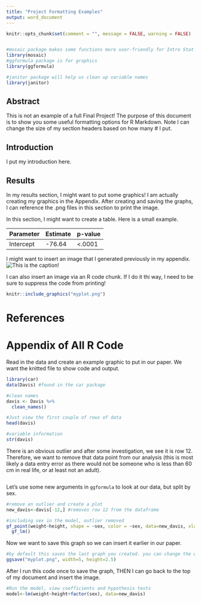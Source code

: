 ```yaml
---
title: "Project Formatting Examples"
output: word_document
---
```


```r
knitr::opts_chunk$set(comment = "", message = FALSE, warning = FALSE)


#mosaic package makes some functions more user-friendly for Intro Stat topics
library(mosaic)
#ggformula package is for graphics
library(ggformula)

#janitor package will help us clean up variable names
library(janitor)
```

## Abstract

This is not an example of a full Final Project! The purpose of this document is to show you some useful formatting options for R Markdown. Note I can change the size of my section headers based on how many # I put. 

## Introduction

I put my introduction here.

## Results

In my results section, I might want to put some graphics! I am actually creating my graphics in the Appendix. After creating and saving the graphs, I can reference the .png files in this section to print the image. 

In this section, I might want to create a table. Here is a small example. 

Parameter | Estimate | p-value
---------|---------|---------
Intercept | -76.64 | <.0001

I might want to insert an image that I generated previously in my appendix. 
![This is the caption!](myplot.png)

I can also insert an image via an R code chunk. If I do it thi way, I need to be sure to suppress the code from printing! 
```r
knitr::include_graphics("myplot.png")
```



# References

# Appendix of All R Code

Read in the data and create an example graphic to put in our paper. We want the knitted file to show code and output. 
```r
library(car)
data(Davis) #found in the car package

#clean names
davis <- Davis %>%
  clean_names()

#Just view the first couple of rows of data
head(davis) 

#variable information
str(davis)
```


There is an obvious outlier and after some investigation, we see it is row 12.  Therefore, we want to remove that data point from our analysis (this is most likely a data entry error as there would not be someone who is less than 60 cm in real life, or at least not an adult).
```r
```


Let's use some new arguments in `ggformula` to look at our data, but split by sex.
```r
#remove an outlier and create a plot
new_davis<-davis[-12,] #removes row 12 from the dataframe

#including sex in the model, outlier removed
gf_point(weight~height, shape = ~sex, color = ~sex, data=new_davis, xlab="Height (cm)", ylab="Weight (kg)") %>%
  gf_lm() 
```
Now we want to save this graph so we can insert it earlier in our paper. 

```r
#by default this saves the last graph you created. you can change the width or height (inches)
ggsave("myplot.png", width=5, height=2.5)
```

After I run this code once to save the graph, THEN I can go back to the top of my document and insert the image. 

```r
#Run the model, view coefficients and hypothesis tests
model<-lm(weight~height+factor(sex), data=new_davis)

```


